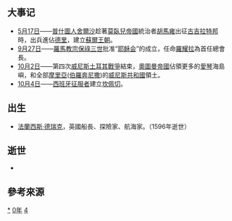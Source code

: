 {{noteTA
|1=zh-cn:弗朗西斯·德雷克; zh-tw:法蘭西斯·德瑞克; zh-hk:法蘭西斯·戴基;
}}
{{yearTOC|1540|明'''[[嘉靖|嘉靖]]十九年'''；越南莫朝'''[[大正_(莫朝)|大正]]十一年'''，后黎朝'''[[元和_(後黎莊宗)|元和]]八年'''；日本'''[[天文_(後奈良天皇)|天文]]九年'''}}
== 大事记 ==
*[[5月17日|5月17日]]——[[普什圖人|普什圖人]][[舍爾沙|舍爾沙]]趁著[[莫臥兒帝國|莫臥兒帝國]]統治者[[胡馬雍|胡馬雍]]出征[[古吉拉特邦|古吉拉特邦]]時，出兵進佔[[德里|德里]]，建立[[蘇爾王朝|蘇爾王朝]]。
*[[9月27日|9月27日]]——[[羅馬教宗|羅馬教宗]][[保祿三世|保祿三世]]批准“[[耶稣会|耶稣会]]”的成立，任命[[羅耀拉|羅耀拉]]為首任總會長{{r|天}}。
*[[10月2日|10月2日]]——第四次[[威尼斯土耳其戰爭|威尼斯土耳其戰爭]]結束，[[奧圖曼帝國|奧圖曼帝國]]佔領更多的[[愛琴|愛琴]]海島嶼，和全部[[摩里亞|摩里亞]]([[伯羅奔尼撒|伯羅奔尼撒]])的[[威尼斯共和國|威尼斯共和國]]領土。
*[[10月4日|10月4日]]——[[西班牙征服者|西班牙征服者]]{{link-en|小蒙特霍|Francisco de Montejo the Younger}}建立[[坎佩切|坎佩切]]。

== 出生 ==
*[[法蘭西斯·德瑞克|法蘭西斯·德瑞克]]，英國船長、探險家、航海家。（1596年逝世）

== 逝世 ==
*
== 參考來源 ==
{{Wikisource year mention}}
{{reflist|refs=
<ref name="天">{{cite book|title=《天國的寶藏──教廷文物特展》|publisher=國立故宮博物院 |isbn=978-957-562-755-3 |date=2016-01 |pages=頁338}}</ref>
}}

[[Category:1540年|*]]
[[Category:1540年代|0年]]
[[Category:16世纪各年|4]]